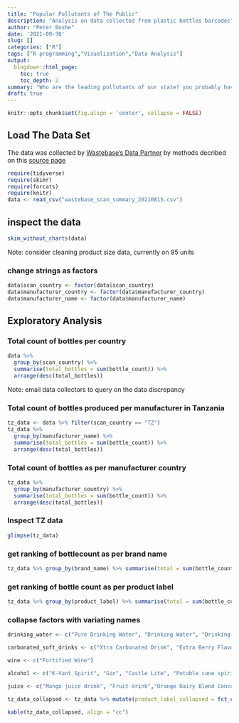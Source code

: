 ```yaml
---
title: "Popular Pollutants of The Public"
description: "Analysis on data collected from plastic bottles barcodes"
author: "Peter Boshe"
date: '2021-09-30'
slug: []
categories: ["R"]
tags: ["R programming","Visualization","Data Analysis"]
output:
  blogdown::html_page:
    toc: true
    toc_depth: 2
summary: "Who are the leading pollutants of our state? you probably have a good guess as to who these popular pollutants are, but by all means dive in to find out more"
draft: true
---
```

```r
knitr::opts_chunk$set(fig.align = 'center', collapse = FALSE)
```
## Load The Data Set

The data was collected by [Wastebase's Data Partner](https://www.unwaste.io/partners) by methods decribed on this [source page](https://www.kaggle.com/wastebase/plastic-bottle-waste)

```r
require(tidyverse)
require(skimr)
require(forcats)
require(knitr)
data <- read_csv("wastebase_scan_summary_20210815.csv")
```

## inspect the data



```r
skim_without_charts(data)
```

Note: consider cleaning product size data, currently on 95 units

### change strings as factors
```r
data$scan_country <- factor(data$scan_country)
data$manufacturer_country <- factor(data$manufacturer_country)
data$manufacturer_name <- factor(data$manufacturer_name)
```

## Exploratory Analysis

### Total count of bottles per country
```r
data %>%
  group_by(scan_country) %>%
  summarise(total_bottles = sum(bottle_count)) %>%
  arrange(desc(total_bottles))
```

Note: email data collectors to query on the data discrepancy

### Total count of bottles produced per manufacturer in Tanzania
```r
tz_data <- data %>% filter(scan_country == "TZ")
tz_data %>%
  group_by(manufacturer_name) %>%
  summarise(total_bottles = sum(bottle_count)) %>%
  arrange(desc(total_bottles))
```

### Total count of bottles as per manufacturer country
```r
tz_data %>%
  group_by(manufacturer_country) %>%
  summarise(total_bottles = sum(bottle_count)) %>%
  arrange(desc(total_bottles))

```

### Inspect TZ data
```r
glimpse(tz_data)
```

### get ranking of bottlecount as per brand name
```r
tz_data %>% group_by(brand_name) %>% summarise(total = sum(bottle_count)) %>% arrange(desc(total))
```

### get ranking of bottle count as per product label

```r
tz_data %>% group_by(product_label) %>% summarise(total = sum(bottle_count)) %>% arrange(desc(total))
```

### collapse factors with variating names
```r

drinking_water <- c("Pure Drinking Water", "Drinking Water", "Drinking water", "pure drinking water", "Mineral Water", "Mineral water", "Mineral water", "Agua Mineral Natural de las Sierras", "Best drinking water", "still drinking water", "Premium Pure Drinking Water", "DRINKING WATER", "Natural Water")

carbonated_soft_drinks <- c("Xtra Carbonated Drink", "Extra Berry Flavor Carbonated Soft Drink", "Pineapple Flavoured Carbonated Soft Drink","Coke","Fanta Orange", "Pineapple Carbonated Drink", "Passion Flavour Carbonated Drink", "Xtra Berry Flavoured Carbonated Soft Drink", "Carbonated soft drink stoney Tangawizi/ ginger", "Cola Carbonated Soft Drink", "Malt Flavoured", "Non Alcoholic Malt Drink", "Fruity Flavoured Soft Drink", "Energy drink","CARBONATED FLAVOURED DRINK", "Afiya Berries Flavour","Chungwa","Pepsi", "Pepsi Max", "Apple punch", "Mo Xtra Energy")

wine <- c("Fortified Wine")

alcohol <- c("K-Vant Spirit", "Gin", "Castle Lite", "Potable cane spirit", "Kilimanjaro Premium Lager", "Savanna", "")

juice <- c("Mango juice drink", "Fruit drink","Orange Dairy Blend Concentrate", "Lemon-Lime Flavoured Drink", "Mango Fruit Juice Drink (Azam Embe)", "Ukwaju Tamarind Juice Drink", "Ubuyu / Baobab Fruit Drink", "Orange Flavored Drink", "Mango juice drink", "Tunda Embe / Mango Juice Drink", "Delight Mango Flavoured Drink", "Embe Flavoured Drink", "Jembe Drink", "Ukwaju")

tz_data_collapsed <- tz_data %>% mutate(product_label_collapsed = fct_collapse(product_label, "Drinking Water" = drinking_water, "Carbonated Soft Drinks" = carbonated_soft_drinks, "Wine" = wine, "Juice" = juice, "Alcoholic Drinks" = alcohol)) %>% group_by(product_label_collapsed) %>% summarise(total = sum(bottle_count)) %>% arrange(desc(total))

kable(tz_data_collapsed, align = "cc")
```

